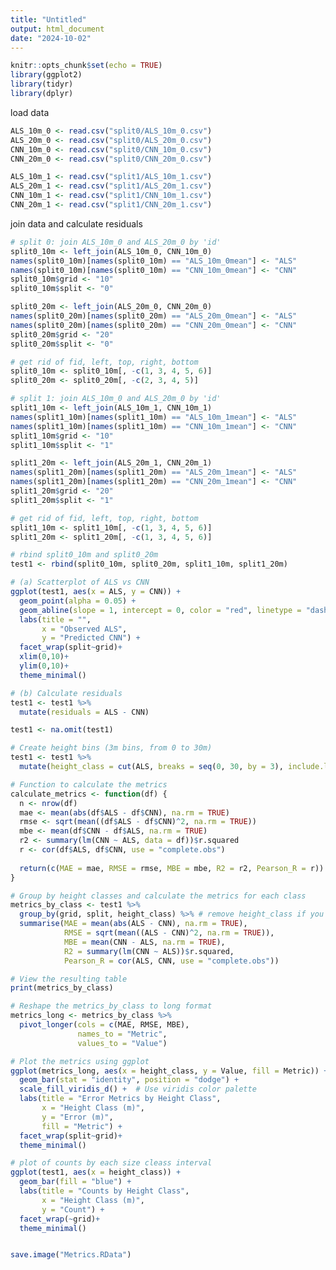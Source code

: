 ```yaml
---
title: "Untitled"
output: html_document
date: "2024-10-02"
---
```


```r
knitr::opts_chunk$set(echo = TRUE)
library(ggplot2)
library(tidyr)
library(dplyr)
```

load data
```r
ALS_10m_0 <- read.csv("split0/ALS_10m_0.csv")
ALS_20m_0 <- read.csv("split0/ALS_20m_0.csv")
CNN_10m_0 <- read.csv("split0/CNN_10m_0.csv")
CNN_20m_0 <- read.csv("split0/CNN_20m_0.csv")

ALS_10m_1 <- read.csv("split1/ALS_10m_1.csv")
ALS_20m_1 <- read.csv("split1/ALS_20m_1.csv")
CNN_10m_1 <- read.csv("split1/CNN_10m_1.csv")
CNN_20m_1 <- read.csv("split1/CNN_20m_1.csv")
```

join data and calculate residuals
```r
# split 0: join ALS_10m_0 and ALS_20m_0 by 'id' 
split0_10m <- left_join(ALS_10m_0, CNN_10m_0)
names(split0_10m)[names(split0_10m) == "ALS_10m_0mean"] <- "ALS"
names(split0_10m)[names(split0_10m) == "CNN_10m_0mean"] <- "CNN"
split0_10m$grid <- "10"
split0_10m$split <- "0"

split0_20m <- left_join(ALS_20m_0, CNN_20m_0)
names(split0_20m)[names(split0_20m) == "ALS_20m_0mean"] <- "ALS"
names(split0_20m)[names(split0_20m) == "CNN_20m_0mean"] <- "CNN"
split0_20m$grid <- "20"
split0_20m$split <- "0"

# get rid of fid, left, top, right, bottom
split0_10m <- split0_10m[, -c(1, 3, 4, 5, 6)]
split0_20m <- split0_20m[, -c(2, 3, 4, 5)]

# split 1: join ALS_10m_0 and ALS_20m_0 by 'id' 
split1_10m <- left_join(ALS_10m_1, CNN_10m_1)
names(split1_10m)[names(split1_10m) == "ALS_10m_1mean"] <- "ALS"
names(split1_10m)[names(split1_10m) == "CNN_10m_1mean"] <- "CNN"
split1_10m$grid <- "10"
split1_10m$split <- "1"

split1_20m <- left_join(ALS_20m_1, CNN_20m_1)
names(split1_20m)[names(split1_20m) == "ALS_20m_1mean"] <- "ALS"
names(split1_20m)[names(split1_20m) == "CNN_20m_1mean"] <- "CNN"
split1_20m$grid <- "20"
split1_20m$split <- "1"

# get rid of fid, left, top, right, bottom
split1_10m <- split1_10m[, -c(1, 3, 4, 5, 6)]
split1_20m <- split1_20m[, -c(1, 3, 4, 5, 6)]

# rbind split0_10m and split0_20m
test1 <- rbind(split0_10m, split0_20m, split1_10m, split1_20m)
```


```r
# (a) Scatterplot of ALS vs CNN
ggplot(test1, aes(x = ALS, y = CNN)) +
  geom_point(alpha = 0.05) +
  geom_abline(slope = 1, intercept = 0, color = "red", linetype = "dashed") +  # Add a reference line
  labs(title = "",
       x = "Observed ALS",
       y = "Predicted CNN") +
  facet_wrap(split~grid)+
  xlim(0,10)+
  ylim(0,10)+
  theme_minimal()

# (b) Calculate residuals
test1 <- test1 %>%
  mutate(residuals = ALS - CNN)
```

```r
test1 <- na.omit(test1)

# Create height bins (3m bins, from 0 to 30m)
test1 <- test1 %>%
  mutate(height_class = cut(ALS, breaks = seq(0, 30, by = 3), include.lowest = TRUE))

# Function to calculate the metrics
calculate_metrics <- function(df) {
  n <- nrow(df)
  mae <- mean(abs(df$ALS - df$CNN), na.rm = TRUE)
  rmse <- sqrt(mean((df$ALS - df$CNN)^2, na.rm = TRUE))
  mbe <- mean(df$CNN - df$ALS, na.rm = TRUE)
  r2 <- summary(lm(CNN ~ ALS, data = df))$r.squared
  r <- cor(df$ALS, df$CNN, use = "complete.obs")
  
  return(c(MAE = mae, RMSE = rmse, MBE = mbe, R2 = r2, Pearson_R = r))
}

# Group by height classes and calculate the metrics for each class
metrics_by_class <- test1 %>%
  group_by(grid, split, height_class) %>% # remove height_class if you want to calculate for the whole dataset
  summarise(MAE = mean(abs(ALS - CNN), na.rm = TRUE),
            RMSE = sqrt(mean((ALS - CNN)^2, na.rm = TRUE)),
            MBE = mean(CNN - ALS, na.rm = TRUE),
            R2 = summary(lm(CNN ~ ALS))$r.squared,
            Pearson_R = cor(ALS, CNN, use = "complete.obs"))

# View the resulting table
print(metrics_by_class)
```

```r
# Reshape the metrics_by_class to long format
metrics_long <- metrics_by_class %>%
  pivot_longer(cols = c(MAE, RMSE, MBE), 
               names_to = "Metric", 
               values_to = "Value")

# Plot the metrics using ggplot
ggplot(metrics_long, aes(x = height_class, y = Value, fill = Metric)) +
  geom_bar(stat = "identity", position = "dodge") +
  scale_fill_viridis_d() +  # Use viridis color palette
  labs(title = "Error Metrics by Height Class",
       x = "Height Class (m)", 
       y = "Error (m)", 
       fill = "Metric") +
  facet_wrap(split~grid)+
  theme_minimal()

# plot of counts by each size cleass interval 
ggplot(test1, aes(x = height_class)) +
  geom_bar(fill = "blue") +
  labs(title = "Counts by Height Class",
       x = "Height Class (m)",
       y = "Count") +
  facet_wrap(~grid)+
  theme_minimal()
```

```r
```

```r
save.image("Metrics.RData")
```

